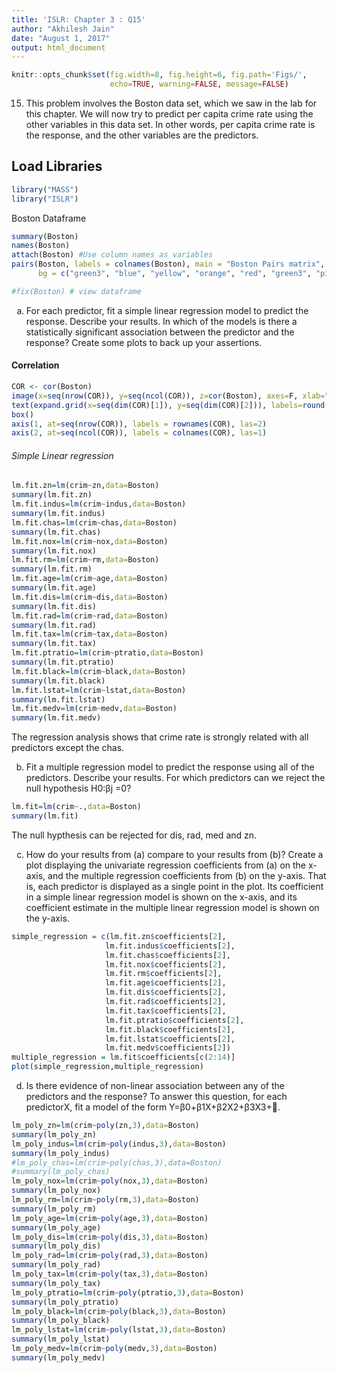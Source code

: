 ---
title: 'ISLR: Chapter 3 : Q15'
author: "Akhilesh Jain"
date: "August 1, 2017"
output: html_document
---

```{r global_options, include=FALSE}
knitr::opts_chunk$set(fig.width=8, fig.height=6, fig.path='Figs/',
                      echo=TRUE, warning=FALSE, message=FALSE)
```

15. This problem involves the Boston data set, which we saw in the lab for this chapter. We will now try to predict per capita crime rate using the other variables in this data set. In other words, per capita crime rate is the response, and the other variables are the predictors.

## Load Libraries

```{r load library , results="hide"}
library("MASS")
library("ISLR")
```

Boston Dataframe

```{r summary , include=TRUE, echo=TRUE}
summary(Boston)
names(Boston)
attach(Boston) #Use column names as variables
pairs(Boston, labels = colnames(Boston), main = "Boston Pairs matrix", pch = 21, 
      bg = c("green3", "blue", "yellow", "orange", "red", "green3", "pink")[unclass(Boston$rad)], lower.panel = NULL)

#fix(Boston) # view dataframe
```

(a) For each predictor, fit a simple linear regression model to predict the response. Describe your results. In which of the models is there a statistically significant association between the predictor and the response? Create some plots to back up your assertions.

#### Correlation

```{r q15 , include=TRUE, echo=TRUE}
COR <- cor(Boston)
image(x=seq(nrow(COR)), y=seq(ncol(COR)), z=cor(Boston), axes=F, xlab="", ylab="")
text(expand.grid(x=seq(dim(COR)[1]), y=seq(dim(COR)[2])), labels=round(c(COR),2))
box()
axis(1, at=seq(nrow(COR)), labels = rownames(COR), las=2)
axis(2, at=seq(ncol(COR)), labels = colnames(COR), las=1)
```

###### Simple Linear regression

```{r q15a , include=TRUE, echo=TRUE}
lm.fit.zn=lm(crim~zn,data=Boston)
summary(lm.fit.zn)
lm.fit.indus=lm(crim~indus,data=Boston)
summary(lm.fit.indus)
lm.fit.chas=lm(crim~chas,data=Boston)
summary(lm.fit.chas)
lm.fit.nox=lm(crim~nox,data=Boston)
summary(lm.fit.nox)
lm.fit.rm=lm(crim~rm,data=Boston)
summary(lm.fit.rm)
lm.fit.age=lm(crim~age,data=Boston)
summary(lm.fit.age)
lm.fit.dis=lm(crim~dis,data=Boston)
summary(lm.fit.dis)
lm.fit.rad=lm(crim~rad,data=Boston)
summary(lm.fit.rad)
lm.fit.tax=lm(crim~tax,data=Boston)
summary(lm.fit.tax)
lm.fit.ptratio=lm(crim~ptratio,data=Boston)
summary(lm.fit.ptratio)
lm.fit.black=lm(crim~black,data=Boston)
summary(lm.fit.black)
lm.fit.lstat=lm(crim~lstat,data=Boston)
summary(lm.fit.lstat)
lm.fit.medv=lm(crim~medv,data=Boston)
summary(lm.fit.medv)
```

The regression analysis shows that crime rate is strongly related with all predictors except the chas.

(b) Fit a multiple regression model to predict the response using all of the predictors. Describe your results. For which predictors can we reject the null hypothesis H0:βj =0?

```{r q15b , include=TRUE, echo=TRUE}
lm.fit=lm(crim~.,data=Boston)
summary(lm.fit)
```

The null hypthesis can be rejected for dis, rad, med and zn. 

(c) How do your results from (a) compare to your results from (b)? Create a plot displaying the univariate regression coefficients from (a) on the x-axis, and the multiple regression coefficients from (b) on the y-axis. That is, each predictor is displayed as a single point in the plot. Its coefficient in a simple linear regression model is shown on the x-axis, and its coefficient estimate in the multiple linear regression model is shown on the y-axis.

```{r q15c , include=TRUE, echo=TRUE}
simple_regression = c(lm.fit.zn$coefficients[2], 
                     lm.fit.indus$coefficients[2],
                     lm.fit.chas$coefficients[2],
                     lm.fit.nox$coefficients[2], 
                     lm.fit.rm$coefficients[2],
                     lm.fit.age$coefficients[2],
                     lm.fit.dis$coefficients[2], 
                     lm.fit.rad$coefficients[2],
                     lm.fit.tax$coefficients[2],
                     lm.fit.ptratio$coefficients[2], 
                     lm.fit.black$coefficients[2],
                     lm.fit.lstat$coefficients[2],
                     lm.fit.medv$coefficients[2])
multiple_regression = lm.fit$coefficients[c(2:14)]
plot(simple_regression,multiple_regression)
```



(d) Is there evidence of non-linear association between any of the
predictors and the response? To answer this question, for each
predictorX, fit a model of the form
Y=β0+β1X+β2X2+β3X3+.

```{r q15d , include=TRUE, echo=TRUE}
lm_poly_zn=lm(crim~poly(zn,3),data=Boston)
summary(lm_poly_zn)
lm_poly_indus=lm(crim~poly(indus,3),data=Boston)
summary(lm_poly_indus)
#lm_poly_chas=lm(crim~poly(chas,3),data=Boston)
#summary(lm_poly_chas)
lm_poly_nox=lm(crim~poly(nox,3),data=Boston)
summary(lm_poly_nox)
lm_poly_rm=lm(crim~poly(rm,3),data=Boston)
summary(lm_poly_rm)
lm_poly_age=lm(crim~poly(age,3),data=Boston)
summary(lm_poly_age)
lm_poly_dis=lm(crim~poly(dis,3),data=Boston)
summary(lm_poly_dis)
lm_poly_rad=lm(crim~poly(rad,3),data=Boston)
summary(lm_poly_rad)
lm_poly_tax=lm(crim~poly(tax,3),data=Boston)
summary(lm_poly_tax)
lm_poly_ptratio=lm(crim~poly(ptratio,3),data=Boston)
summary(lm_poly_ptratio)
lm_poly_black=lm(crim~poly(black,3),data=Boston)
summary(lm_poly_black)
lm_poly_lstat=lm(crim~poly(lstat,3),data=Boston)
summary(lm_poly_lstat)
lm_poly_medv=lm(crim~poly(medv,3),data=Boston)
summary(lm_poly_medv)
```